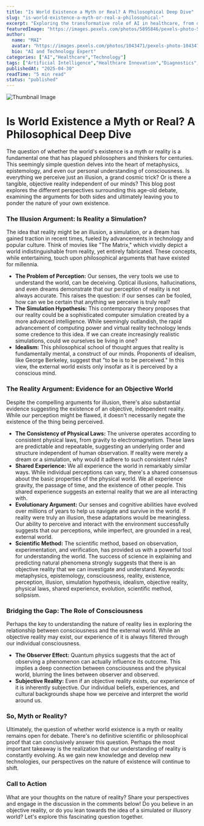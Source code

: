 ```yaml
---
title: "Is World Existence a Myth or Real? A Philosophical Deep Dive"
slug: "is-world-existence-a-myth-or-real-a-philosophical-"
excerpt: "Exploring the transformative role of AI in healthcare, from diagnostics to drug discovery."
featuredImage: "https://images.pexels.com/photos/5895846/pexels-photo-5895846.jpeg?auto=compress&cs=tinysrgb&w=1260&h=750&dpr=1"
author:
  name: "MAI"
  avatar: "https://images.pexels.com/photos/1043471/pexels-photo-1043471.jpeg?auto=compress&cs=tinysrgb&w=1260&h=750&dpr=1"
  bio: "AI and Technology Expert"
categories: ["AI","Healthcare","Technology"]
tags: ["Artificial Intelligence","Healthcare Innovation","Diagnostics","Drug Discovery"]
publishedAt: "2025-04-30"
readTime: "5 min read"
status: "published"
---
```

![Thumbnail Image](https://images.pexels.com/photos/5895846/pexels-photo-5895846.jpeg?auto=compress&cs=tinysrgb&w=1260&h=750&dpr=1 "AI in Healthcare")

# Is World Existence a Myth or Real? A Philosophical Deep Dive

The question of whether the world's existence is a myth or reality is a fundamental one that has plagued philosophers and thinkers for centuries.  This seemingly simple question delves into the heart of metaphysics, epistemology, and even our personal understanding of consciousness.  Is everything we perceive just an illusion, a grand cosmic trick? Or is there a tangible, objective reality independent of our minds? This blog post explores the different perspectives surrounding this age-old debate, examining the arguments for both sides and ultimately leaving you to ponder the nature of your own existence.

### The Illusion Argument: Is Reality a Simulation?

The idea that reality might be an illusion, a simulation, or a dream has gained traction in recent times, fueled by advancements in technology and popular culture.  Think of movies like "The Matrix," which vividly depict a world indistinguishable from reality, yet entirely fabricated. These concepts, while entertaining, touch upon philosophical arguments that have existed for millennia.

* **The Problem of Perception:** Our senses, the very tools we use to understand the world, can be deceiving. Optical illusions, hallucinations, and even dreams demonstrate that our perception of reality is not always accurate.  This raises the question: if our senses can be fooled, how can we be certain that anything we perceive is truly real?
* **The Simulation Hypothesis:** This contemporary theory proposes that our reality could be a sophisticated computer simulation created by a more advanced intelligence.  While seemingly outlandish, the rapid advancement of computing power and virtual reality technology lends some credence to this idea.  If we can create increasingly realistic simulations, could we ourselves be living in one?
* **Idealism:** This philosophical school of thought argues that reality is fundamentally mental, a construct of our minds.  Proponents of idealism, like George Berkeley, suggest that "to be is to be perceived." In this view, the external world exists only insofar as it is perceived by a conscious mind.

### The Reality Argument: Evidence for an Objective World

Despite the compelling arguments for illusion, there's also substantial evidence suggesting the existence of an objective, independent reality.  While our perception might be flawed, it doesn't necessarily negate the existence of the thing being perceived.

* **The Consistency of Physical Laws:** The universe operates according to consistent physical laws, from gravity to electromagnetism. These laws are predictable and repeatable, suggesting an underlying order and structure independent of human observation.  If reality were merely a dream or a simulation, why would it adhere to such consistent rules?
* **Shared Experience:** We all experience the world in remarkably similar ways. While individual perceptions can vary, there's a shared consensus about the basic properties of the physical world.  We all experience gravity, the passage of time, and the existence of other people.  This shared experience suggests an external reality that we are all interacting with.
* **Evolutionary Argument:** Our senses and cognitive abilities have evolved over millions of years to help us navigate and survive in the world.  If reality were truly an illusion, these adaptations would be meaningless.  Our ability to perceive and interact with the environment successfully suggests that our perceptions, while imperfect, are grounded in a real, external world.
* **Scientific Method:** The scientific method, based on observation, experimentation, and verification, has provided us with a powerful tool for understanding the world.  The success of science in explaining and predicting natural phenomena strongly suggests that there is an objective reality that we can investigate and understand.  Keywords: metaphysics, epistemology, consciousness, reality, existence, perception, illusion, simulation hypothesis, idealism, objective reality, physical laws, shared experience, evolution, scientific method, solipsism.


### Bridging the Gap:  The Role of Consciousness

Perhaps the key to understanding the nature of reality lies in exploring the relationship between consciousness and the external world.  While an objective reality may exist, our experience of it is always filtered through our individual consciousness.

* **The Observer Effect:**  Quantum physics suggests that the act of observing a phenomenon can actually influence its outcome.  This implies a deep connection between consciousness and the physical world, blurring the lines between observer and observed.
* **Subjective Reality:**  Even if an objective reality exists, our experience of it is inherently subjective.  Our individual beliefs, experiences, and cultural backgrounds shape how we perceive and interpret the world around us.

###  So, Myth or Reality?

Ultimately, the question of whether world existence is a myth or reality remains open for debate.  There's no definitive scientific or philosophical proof that can conclusively answer this question.  Perhaps the most important takeaway is the realization that our understanding of reality is constantly evolving. As we gain new knowledge and develop new technologies, our perspectives on the nature of existence will continue to shift.

### Call to Action

What are your thoughts on the nature of reality?  Share your perspectives and engage in the discussion in the comments below!  Do you believe in an objective reality, or do you lean towards the idea of a simulated or illusory world? Let's explore this fascinating question together.
